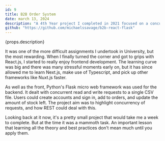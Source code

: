 ---
id: 9
title: B2B Order System
date: march 13, 2024
description: "A 4th Year project I completed in 2021 focused on a concurrent client/ server model using a clean interface and backend. There's even a short YouTube video going through the walkthrough."
github: "https://github.com/michaelssavage/b2b-react-flask"
---

{props.description}

It was one of the more difficult assignments I undertook in University, but the most rewarding. When I finally turned the corner and got to grips with React.js, I started to really enjoy frontend development. The learning curve was big and there was many stressful moments early on, but it has since allowed me to learn Next.js, make use of Typescript, and pick up other frameworks like Nuxt.js faster.

As well as the front, Python's Flask micro web framework was used for the backend. It dealt with concurrent read and write requests to a single CSV file. Users could create accounts and sign in, add to orders, and update the amount of stock left. The project aim was to highlight concurrency of requests, and how REST could deal with this.

Looking back at it now, it's a pretty small project that would take me a week to complete. But at the time it was a mammoth task. An important lesson that learning all the theory and best practices don't mean much until you apply them.
